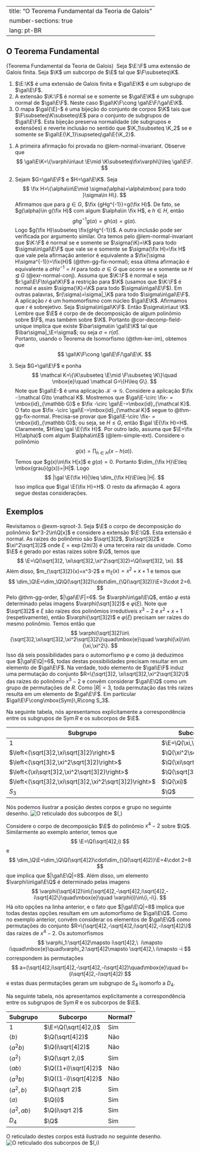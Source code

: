 
---
title: "O Teorema Fundamental da Teoria de Galois"
number-sections: true
lang: pt-BR
---

## O Teorema Fundamental

:::{#thm-fundamental-galois}
(Teorema Fundamental da Teoria de Galois) 
Seja $\E:\F$ uma extensão de Galois finita. Seja $\K$ um subcorpo de $\E$ tal que $\F\subseteq\K$.

1. $\E:\K$ é uma extensão de Galois finita e $\gal\E\K$ é um subgrupo de $\gal\E\F$.
2. A extensão $\K:\F$ é normal se e somente se $\gal\E\K$ é um subgrupo normal de $\gal\E\F$. Neste caso $\gal\K\F\cong \gal\E\F/\gal\E\K$.
3. O mapa $\gal{\E}-$ é uma bijeção do conjunto de corpos $\K$ tais que $\F\subseteq\K\subseteq\E$ para o conjunto de subgrupos de $\gal\E\F$. Esta bijeção preserva normalidade (de subgrupos e extensões) e reverte inclusão no sentido que $\K_1\subseteq \K_2$ se e somente se $\gal\E{\K_1}\supseteq\gal\E{\K_2}$.
:::

:::{.proof}
1. A primeira afirmação foi provada no @lem-normal-invariant. Observe que 
$$
\gal\E\K=\{\varphi\in\aut \E\mid \K\subseteq\fix\varphi\}\leq \gal\E\F.
$$

2. Sejam $G=\gal\E\F$ e $H=\gal\E\K$. Seja 
$$
\fix H=\{\alpha\in\E\mid \sigma(\alpha)=\alpha\mbox{ para todo }\sigma\in H\}.
$$
Afirmamos que para $g\in G$, $\fix {gHg^{-1}}=g(\fix H)$. De fato, se $g(\alpha)\in g(\fix H)$ com algum $\alpha\in \fix H$, e $h\in H$, então 
$$
ghg^{-1}g(\alpha)=gh(\alpha)=g(\alpha).
$$
Logo $g(\fix H)\subseteq \fix{gHg^{-1}}$. A outra inclusão pode ser verificada por argumento similar. Ora temos pelo @lem-normal-invariant que $\K:\F$ 
é normal se e somente se $\sigma(\K)=\K$ para todo $\sigma\in\gal\E\F$ que vale se e somente se $\sigma(\fix H)=\fix H$ que vale pela afirmação anterior é equivalente a $\fix{\sigma H\sigma^{-1}}=\fix{H}$ (@thm-gg-fix-normal); essa última afirmação é equivalente a $\sigma H\sigma^{-1}=H$ para todo $\sigma\in G$ que ocorre se e somente se $H\unlhd G$ (@exr-normal-conj). Assuma que $\K:\F$ é normal e seja $r:\gal\E\F\to\gal\K\F$ a restrição para $\K$ (usamos que $\K:\F$ é normal e assim $\sigma(\K)=\K$ para todo $\sigma\in\gal\E\F$). Em outras palavras, $r(\sigma)=\sigma|_\K$ para todo $\sigma\in\gal\E\F$. A aplicação $r$ é um homomorfismo com núcleo $\gal\E\K$. Afirmamos que $r$ é sobrejetivo. Seja $\sigma\in\gal\K\F$. Então $\sigma\in\aut \K$. Lembre que $\E$ é corpo de de decomposição de algum polinômio sobre $\F$, mas também sobre $\K$. Portanto @cor-decomp-field-unique implica que existe $\bar\sigma\in \gal\E\K$ tal que $\bar\sigma|_\E=\sigma$; ou seja $\sigma=r(\bar\sigma)$.   
Portanto, usando o Teorema de Isomorfismo (@thm-ker-im), obtemos que
$$ 
\gal\K\F\cong \gal\E\F/\gal\E\K.
$$

3. Seja $G=\gal\E\F$ e ponha
$$
\mathcal K=\{\K\subseteq \E\mid \F\subseteq \K\}\quad \mbox{e}\quad 
\mathcal G=\{H\leq G\}.
$$
Note que $\gal\E-$ é uma aplicação $\mathcal K\to \mathcal G$. Considere a aplicação $\fix -:\mathcal G\to \mathcal K$. Mostremos que $\gal\E-\circ \fix- = \mbox{id}_{\mathbb G}$ e $\fix -\circ \gal\E-=\mbox{id}_{\mathcal K}$.  O fato que $\fix -\circ \gal\E-=\mbox{id}_{\mathcal K}$ segue to @thm-gg-fix-normal. Precisa-se provar que $\gal\E-\circ \fix- = \mbox{id}_{\mathbb G}$; ou seja, se $H\leq G$, então $\gal \E{\fix H}=H$. Claramente, $H\leq \gal \E{\fix H}$. Por outro lado, assuma que $\E=\fix H(\alpha)$ com algum $\alpha\in\E$ (@lem-simple-ext). Considere o  polinômio 
$$
g(x)=\prod_{h\in H}(x-h(\alpha)).
$$
Temos que $g(x)\in\fix H[x]$ e $g(\alpha)=0$. Portanto $\dim_{\fix H}\E\leq \mbox{grau}(g(x))=|H|$. Logo 
$$
|\gal \E{\fix H}|\leq \dim_{\fix H}\E\leq |H|.
$$ 
Isso implica que $\gal \E{\fix H}=H$. O resto da afirmação 4. agora segue destas considerações.
:::

## Exemplos

:::{#exm-tfg1}
Revisitamos o @exm-sqroot-3.
Seja $\E$ o corpo de decomposição do polinômio $x^3-2\in\Q[x]$ e considere a extensão $\E:\Q$. Esta extensão é normal. As raízes do polinômio são $\sqrt[3]2$, $\xi\sqrt[3]2$ e $\xi^2\sqrt[3]2$ onde $\xi=\exp(2\pi i/3)$ é uma terceira raíz da unidade. Como $\E$ é gerado por estas raízes sobre $\Q$, temos que
$$
\E=\Q(\sqrt[3]2, \xi\sqrt[3]2,\xi^2\sqrt[3]2)=\Q(\sqrt[3]2, \xi).
$$
Além disso, $m_{\sqrt[3]2}(x)=x^3-2$ e $m_{\xi}(x)=x^2+x+1$ e temos que
$$
\dim_\Q\E=\dim_\Q\Q(\sqrt[3]2)\cdot\dim_{\Q(\sqrt[3]2)}\E=3\cdot 2=6.
$$
Pelo @thm-gg-order, $|\gal\E\F|=6$.
Se $\varphi\in\gal\E\Q$, então $\varphi$ está determinado pelas imagens $\varphi(\sqrt[3]2)$ e $\varphi(\xi)$. Note que $\sqrt[3]2$ e $\xi$ são raízes dos polinômios irredutíveis $x^3-2$ e $x^2+x+1$ (respetivamente), então $\varphi(\sqrt[3]2)$ e $\varphi(\xi)$ precisam ser raízes do  mesmo polinômio. Temos então que
$$
\varphi(\sqrt[3]2)\in\{\sqrt[3]2,\xi\sqrt[3]2,\xi^2\sqrt[3]2\}\quad\mbox{e}\quad \varphi(\xi)\in\{\xi,\xi^2\}.
$$
Isso dá seis possibilidades para o automorfismo $\varphi$ e como já deduzimos que $|\gal\E\Q|=6$, todas destas possibilidades precisam resultar em um elemento de $\gal\E\F$. Na verdade, todo elemento de $\gal\E\F$ induz uma permutação do conjunto $R=\{\sqrt[3]2, \xi\sqrt[3]2,\xi^2\sqrt[3]2\}$ das raízes do polinômio $x^3-2$ e convêm considerar $\gal\E\Q$ como um grupo de permutações de $R$. Como $|R|=3$, toda permutação das três raízes resulta em um elemento de $\gal\E\F$. Em particular $\gal\E\F\cong\mbox{Sym}\,R\cong S_3$.

Na seguinte tabela, nós apresentamos explicitamente a correspondência entre os subgrupos de $\mbox{Sym}\,R$ e os subcorpos de $\E$.

| Subgrupo                                                   | Subcorpo                 | Normal? | 
| ---------------------------------------------------------- | ------------------------ | -----   | 
| $1$                                                        | $\E=\Q(\xi,\sqrt[3]2)$   | Sim     |
| $\left<(\sqrt[3]2,\xi\sqrt[3]2)\right>$                    | $\Q(\xi^2\sqrt[3]2)$     | Não     |  
| $\left<(\sqrt[3]2,\xi^2\sqrt[3]2)\right>$                  | $\Q(\xi\sqrt[3]2)$       | Não     |          
| $\left<(\xi\sqrt[3]2,\xi^2\sqrt[3]2)\right>$               | $\Q(\sqrt[3]2)$          | Não     |            
| $\left<(\sqrt[3]2,\xi\sqrt[3]2,\xi^2\sqrt[3]2)\right>$     | $\Q(\xi)$                | Sim     | 
| $S_3$                                                      | $\Q$                     | Sim     |

Nós podemos ilustrar a posição destes corpos e grupo no seguinte desenho.
![O reticulado dos subcorpos de $\Q(\sqrt[3]2,\xi)](lattice_s3.png)
:::

:::{#exm-tfg2}
Considere o corpo de decomposição $\E$ do polinômio $x^4-2$ sobre $\Q$. Similarmente ao exemplo anterior, temos que
$$
\E=\Q(\sqrt[4]2,i)
$$
e
$$
\dim_\Q\E=\dim_\Q\Q(\sqrt[4]2)\cdot\dim_{\Q(\sqrt[4]2)}\E=4\cdot 2=8
$$
que implica que $|\gal\E\Q|=8$. Além disso, um elemento $\varphi\in\gal\E\Q$ é determinado pelas imagens
$$
\varphi(\sqrt[4]2)\in\{\sqrt[4]2,-\sqrt[4]2,i\sqrt[4]2,-i\sqrt[4]2\}\quad\mbox{e}\quad
\varphi(i)\in\{i,-i\}.
$$
Há oito opções na linha anterior, e o fato que $|\gal\E\Q|=8$ implica que todas destas opções resultam em um automorfismo de $\gal\E\Q$. Como no exemplo anterior, convêm considerar os elementos de $\gal\E\Q$ como permutações do conjunto $R=\{\sqrt[4]2,-\sqrt[4]2,i\sqrt[4]2,-i\sqrt[4]2\}$ das raízes de $x^4-2$. Os automorfismos
$$
\varphi_1:\sqrt[4]2\mapsto i\sqrt[4]2,\  i\mapsto i\quad\mbox{e}\quad\varphi_2:\sqrt[4]2\mapsto \sqrt[4]2,\ i\mapsto -i
$$
correspondem às permutações
$$
a=(\sqrt[4]2,i\sqrt[4]2,-\sqrt[4]2,-i\sqrt[4]2)\quad\mbox{e}\quad b=(i\sqrt[4]2,-i\sqrt[4]2)
$$
e estas duas permutações geram um subgrupo de $S_4$ isomorfo a $D_4$.

Na seguinte tabela, nós apresentamos explicitamente a correspondência entre os subgrupos de $\mbox{Sym}\,R$ e os subcorpos de $\E$.

| Subgrupo              | Subcorpo               | Normal? | 
| --------------------- | ---------------------- | -----   | 
| $1$                   | $\E=\Q(\sqrt[4]2,i)$   | Sim     |
| $\left<b\right>$      | $\Q(\sqrt[4]2)$        | Não     |  
| $\left<a^2b\right>$   | $\Q(i\sqrt[4]2)$       | Não     |          
| $\left<a^2\right>$    | $\Q(\sqrt 2,i)$        | Sim     |            
| $\left<ab\right>$     | $\Q((1+i)\sqrt[4]2)$   | Não     | 
| $\left<a^3b\right>$   | $\Q((1-i)\sqrt[4]2)$   | Não     |  
| $\left<a^2,b\right>$  | $\Q(\sqrt 2)$          | Sim     |          
| $\left<a\right>$      | $\Q(i)$                | Sim     |            
| $\left<a^2,ab\right>$ | $\Q(i\sqrt 2)$         | Sim     | 
| $D_4$                 | $\Q$                   | Sim     |

O reticulado destes corpos está ilustrado no seguinte desenho.
![O reticulado dos subcorpos de $\Q(\sqrt[4]2,i)](lattice_d4.png)

:::